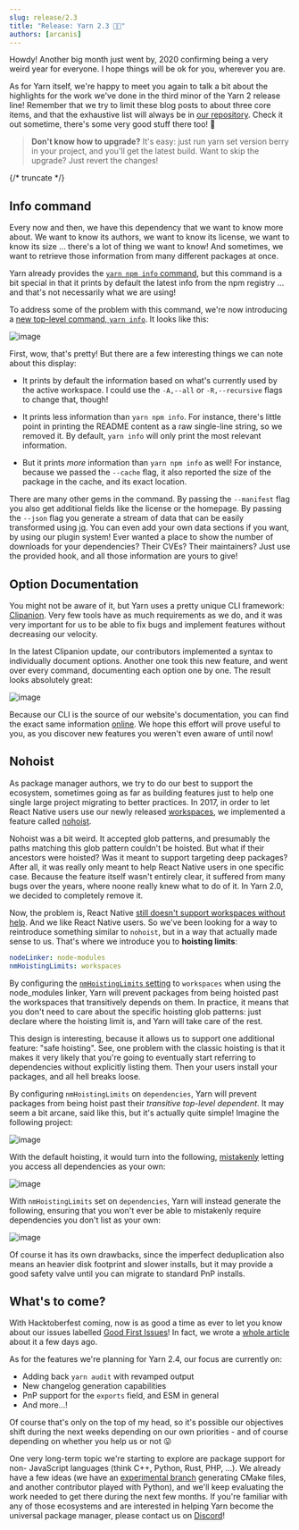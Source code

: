 ```yaml
---
slug: release/2.3
title: "Release: Yarn 2.3 🍦✨"
authors: [arcanis]
---
```


Howdy! Another big month just went by, 2020 confirming being a very weird year for everyone. I hope things will be ok for you, wherever you are.

As for Yarn itself, we're happy to meet you again to talk a bit about the highlights for the work we've done in the third minor of the Yarn 2 release line! Remember that we try to limit these blog posts to about three core items, and that the exhaustive list will always be in [our repository](https://github.com/yarnpkg/berry/blob/master/CHANGELOG.md). Check it out sometime, there's some very good stuff there too! 📝

> **Don't know how to upgrade?** It's easy: just run yarn set version berry in your project, and you'll get the latest build. Want to skip the upgrade? Just revert the changes!

{/* truncate */}

## Info command

Every now and then, we have this dependency that we want to know more about. We want to know its authors, we want to know its license, we want to know its size ... there's a lot of thing we want to know! And sometimes, we want to retrieve those information from many different packages at once.

Yarn already provides the [`yarn npm info` command](https://yarnpkg.com/cli/npm/info), but this command is a bit special in that it prints  by default the latest info from the npm registry ... and that's not necessarily what we are using!

To address some of the problem with this command, we're now introducing a [new top-level command, `yarn info`](https://yarnpkg.com/cli/info). It looks like this:

![image](https://user-images.githubusercontent.com/1037931/94694323-02cbe900-0335-11eb-8166-c21b1c66ffe9.png)

First, wow, that's pretty! But there are a few interesting things we can note about this display:

- It prints by default the information based on what's currently used by the active workspace. I could use the `-A,--all` or `-R,--recursive` flags to change that, though!

- It prints less information than `yarn npm info`. For instance, there's little point in printing the README content as a raw single-line string, so we removed it. By default, `yarn info` will only print the most relevant information.

- But it prints *more* information than `yarn npm info` as well! For instance, because we passed the `--cache` flag, it also reported the size of the package in the cache, and its exact location.

There are many other gems in the command. By passing the `--manifest` flag you also get additional fields like the license or the homepage. By passing the `--json` flag you generate a stream of data that can be easily transformed using [jq](https://stedolan.github.io/jq/). You can even add your own data sections if you want, by using our plugin system! Ever wanted a place to show the number of downloads for your dependencies? Their CVEs? Their maintainers? Just use the provided hook, and all those information are yours to give!

## Option Documentation

You might not be aware of it, but Yarn uses a pretty unique CLI framework: [Clipanion](https://github.com/arcanis/clipanion). Very few tools have as much requirements as we do, and it was very important for us to be able to fix bugs and implement features without decreasing our velocity.

In the latest Clipanion update, our contributors implemented a syntax to individually document options. Another one took this new feature, and went over every command, documenting each option one by one. The result looks absolutely great:

![image](https://user-images.githubusercontent.com/1037931/94702462-162f8200-033e-11eb-965a-f08dadaf2064.png)

Because our CLI is the source of our website's documentation, you can find the exact same information [online](https://yarnpkg.com/cli/add). We hope this effort will prove useful to you, as you discover new features you weren't even aware of until now!

## Nohoist

As package manager authors, we try to do our best to support the ecosystem, sometimes going as far as building features just to help one single large project migrating to better practices. In 2017, in order to let React Native users use our newly released [workspaces](https://yarnpkg.com/features/workspaces), we implemented a feature called [nohoist](https://classic.yarnpkg.com/blog/2018/02/15/nohoist/).

Nohoist was a bit weird. It accepted glob patterns, and presumably the paths matching this glob pattern couldn't be hoisted. But what if their ancestors were hoisted? Was it meant to support targeting deep packages? After all, it was really only meant to help React Native users in one specific case. Because the feature itself wasn't entirely clear, it suffered from many bugs over the years, where noone really knew what to do of it. In Yarn 2.0, we decided to completely remove it.

Now, the problem is, React Native [still doesn't support workspaces without help](https://github.com/facebook/react-native/issues/20832). And we like React Native users. So we've been looking for a way to reintroduce something similar to `nohoist`, but in a way that actually made sense to us. That's where we introduce you to **hoisting limits**:

```yaml
nodeLinker: node-modules
nmHoistingLimits: workspaces
```

By configuring the [`nmHoistingLimits` setting](https://yarnpkg.com/configuration/yarnrc#nmHoistingLimits) to `workspaces` when using the node_modules linker, Yarn will prevent packages from being hoisted past the workspaces that transitively depends on them. In practice, it means that you don't need to care about the specific hoisting glob patterns: just declare where the hoisting limit is, and Yarn will take care of the rest.

This design is interesting, because it allows us to support one additional feature: "safe hoisting". See, one problem with the classic hoisting is that it makes it very likely that you're going to eventually start referring to dependencies without explicitly listing them. Then your users install your packages, and all hell breaks loose.

By configuring `nmHoistingLimits` on `dependencies`, Yarn will prevent packages from being hoist past their *transitive top-level dependent*. It may seem a bit arcane, said like this, but it's actually quite simple! Imagine the following project:

![image](https://user-images.githubusercontent.com/1037931/94700298-943e5980-033b-11eb-95c7-564ab70e5fae.png)

With the default hoisting, it would turn into the following, [mistakenly](https://yarnpkg.com/advanced/rulebook#packages-should-only-ever-require-what-they-formally-list-in-their-dependencies) letting you access all dependencies as your own:

![image](https://user-images.githubusercontent.com/1037931/94702122-b0db9100-033d-11eb-8cca-7d4071473441.png)

With `nmHoistingLimits` set on `dependencies`, Yarn will instead generate the following, ensuring that you won't ever be able to mistakenly require dependencies you don't list as your own:

![image](https://user-images.githubusercontent.com/1037931/94701050-7c1b0a00-033c-11eb-8419-abd52b651da1.png)

Of course it has its own drawbacks, since the imperfect deduplication also means an heavier disk footprint and slower installs, but it may provide a good safety valve until you can migrate to standard PnP installs.

## What's to come?

With Hacktoberfest coming, now is as good a time as ever to let you know about our issues labelled [Good First Issues](https://github.com/yarnpkg/berry/issues?q=is%3Aopen+is%3Aissue+label%3A%22good+first+issue%22)! In fact, we wrote a [whole article](https://dev.to/arcanis/yarn-hacktoberfest-ao7) about it a few days ago.

As for the features we're planning for Yarn 2.4, our focus are currently on:

- Adding back `yarn audit` with revamped output
- New changelog generation capabilities
- PnP support for the `exports` field, and ESM in general
- And more...!

Of course that's only on the top of my head, so it's possible our objectives shift during the next weeks depending on our own priorities - and of course depending on whether you help us or not 😛

One very long-term topic we're starting to explore are package support for non-
JavaScript languages (think C++, Python, Rust, PHP, ...). We already have a few ideas (we have an [experimental branch](https://github.com/yarnpkg/berry/pull/1697) generating CMake files, and another contributor played with Python), and we'll keep evaluating the work needed to get there during the next few months. If you're familiar with any of those ecosystems and are interested in helping Yarn become the universal package manager, please contact us on [Discord](https://discord.com/invite/yarnpkg)!
